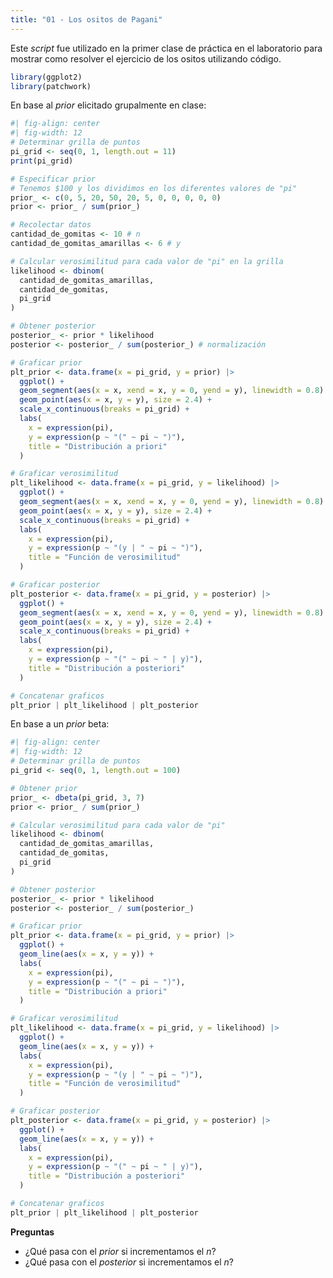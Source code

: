```yaml
---
title: "01 - Los ositos de Pagani"
---
```


Este _script_ fue utilizado en la primer clase de práctica en el laboratorio para
mostrar como resolver el ejercicio de los ositos utilizando código.

```r
library(ggplot2)
library(patchwork)
```

En base al _prior_ elicitado grupalmente en clase:

```r
#| fig-align: center
#| fig-width: 12
# Determinar grilla de puntos
pi_grid <- seq(0, 1, length.out = 11)
print(pi_grid)

# Especificar prior
# Tenemos $100 y los dividimos en los diferentes valores de "pi"
prior_ <- c(0, 5, 20, 50, 20, 5, 0, 0, 0, 0, 0)
prior <- prior_ / sum(prior_)

# Recolectar datos
cantidad_de_gomitas <- 10 # n
cantidad_de_gomitas_amarillas <- 6 # y

# Calcular verosimilitud para cada valor de "pi" en la grilla
likelihood <- dbinom(
  cantidad_de_gomitas_amarillas, 
  cantidad_de_gomitas, 
  pi_grid
)

# Obtener posterior
posterior_ <- prior * likelihood
posterior <- posterior_ / sum(posterior_) # normalización

# Graficar prior 
plt_prior <- data.frame(x = pi_grid, y = prior) |>
  ggplot() +
  geom_segment(aes(x = x, xend = x, y = 0, yend = y), linewidth = 0.8) +
  geom_point(aes(x = x, y = y), size = 2.4) +
  scale_x_continuous(breaks = pi_grid) +
  labs(
    x = expression(pi), 
    y = expression(p ~ "(" ~ pi ~ ")"), 
    title = "Distribución a priori"
  )

# Graficar verosimilitud
plt_likelihood <- data.frame(x = pi_grid, y = likelihood) |>
  ggplot() +
  geom_segment(aes(x = x, xend = x, y = 0, yend = y), linewidth = 0.8) +
  geom_point(aes(x = x, y = y), size = 2.4) +
  scale_x_continuous(breaks = pi_grid) +
  labs(
    x = expression(pi), 
    y = expression(p ~ "(y | " ~ pi ~ ")"), 
    title = "Función de verosimilitud"
  )

# Graficar posterior
plt_posterior <- data.frame(x = pi_grid, y = posterior) |>
  ggplot() +
  geom_segment(aes(x = x, xend = x, y = 0, yend = y), linewidth = 0.8) +
  geom_point(aes(x = x, y = y), size = 2.4) +
  scale_x_continuous(breaks = pi_grid) +
  labs(
    x = expression(pi), 
    y = expression(p ~ "(" ~ pi ~ " | y)"), 
    title = "Distribución a posteriori"
  )

# Concatenar graficos
plt_prior | plt_likelihood | plt_posterior
```

En base a un _prior_ beta:

```r
#| fig-align: center
#| fig-width: 12
# Determinar grilla de puntos
pi_grid <- seq(0, 1, length.out = 100)

# Obtener prior
prior_ <- dbeta(pi_grid, 3, 7)
prior <- prior_ / sum(prior_)

# Calcular verosimilitud para cada valor de "pi"
likelihood <- dbinom(
  cantidad_de_gomitas_amarillas, 
  cantidad_de_gomitas, 
  pi_grid
)

# Obtener posterior 
posterior_ <- prior * likelihood
posterior <- posterior_ / sum(posterior_)

# Graficar prior 
plt_prior <- data.frame(x = pi_grid, y = prior) |>
  ggplot() +
  geom_line(aes(x = x, y = y)) +
  labs(
    x = expression(pi), 
    y = expression(p ~ "(" ~ pi ~ ")"), 
    title = "Distribución a priori"
  )

# Graficar verosimilitud
plt_likelihood <- data.frame(x = pi_grid, y = likelihood) |>
  ggplot() +
  geom_line(aes(x = x, y = y)) +
  labs(
    x = expression(pi), 
    y = expression(p ~ "(y | " ~ pi ~ ")"), 
    title = "Función de verosimilitud"
  )

# Graficar posterior
plt_posterior <- data.frame(x = pi_grid, y = posterior) |>
  ggplot() +
  geom_line(aes(x = x, y = y)) +
  labs(
    x = expression(pi), 
    y = expression(p ~ "(" ~ pi ~ " | y)"), 
    title = "Distribución a posteriori"
  )

# Concatenar graficos
plt_prior | plt_likelihood | plt_posterior
```

**Preguntas**

* ¿Qué pasa con el _prior_ si incrementamos el $n$?
* ¿Qué pasa con el _posterior_ si incrementamos el $n$?

